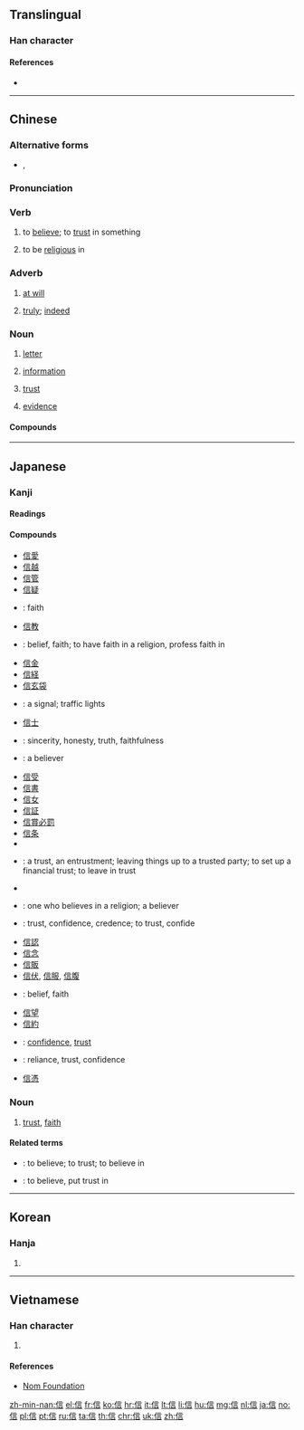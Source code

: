 {{also|伩}}
==Translingual==
{{stroke order|type=animate}}

===Han character===
{{Han char|rn=9|rad=人|as=07|sn=9|four=20261|canj=OYMR|ids=⿰亻言}}

====References====
* {{Han ref|kx=0105.250|dkj=00707|dj=0224.020|hdz=10165.010|uh=4FE1|ud=20449|bh=AB48|bd=43848}}

----

==Chinese==
{{zh-forms}}

===Alternative forms===
* {{zh-l|伩}}, {{zh-l|㐰}}

===Pronunciation===
{{zh-pron
|m=xìn|ma=y
|c=seon3
|h=pfs=sin
|mn=sìn
|cat=n,v
}}

===Verb===
{{zh-verb}}

# to [[believe]]; to [[trust]] in something
#: {{zh-usex|這 人 來，為 要 作 見證，叫 眾人 因 他 可以 信。|The same came for a witness, to bear witness of the Light, that all men through him might '''believe'''.|ref=[http://wordproject.org/multi/bi_en_cn_py.htm John 1.7]}}
#: {{zh-usex|我 才 不 信 呢。|I don't believe it/you.}}
# to be [[religious]] in
#: {{zh-usex|我 父親 '''信''' 佛教。|My father is a [[Buddhist]]. (''lit.'' My father '''believes in''' Buddhism.)}}

===Adverb===
{{zh-adv}}

# [[at will]]
#: {{zh-usex|信口.雌黃|to make irresponsible remarks (''lit.'' to correct someone with '''at will''')}}
# {{senseid|zh|truly}} [[truly]]; [[indeed]]

===Noun===
{{zh-noun|mw=封}}

# [[letter]] {{gloss|written communication}}
#: {{zh-usex|一 封 信|a letter}}
# [[information]]
#: {{zh-usex|信息|news, message}}
# [[trust]]
#: {{zh-usex|信任|trust}}
# [[evidence]]
#: {{zh-usex|信物|token, keepsake}}

====Compounds====
{{der3
|{{zh-l|信筆}}
|{{zh-l|信筆塗鴉}}
|{{zh-l|信標燈}}
|{{zh-l|信貸}}
|{{zh-l|信風}}
|{{zh-l|信封}}
|{{zh-l|信奉}}
|{{zh-l|信服}}
|{{zh-l|信管}}
|{{zh-l|信號}}
|{{zh-l|信號燈}}
|{{zh-l|信匯}}
|{{zh-l|信教}}
|{{zh-l|信口開河}}, {{zh-l|信口開合}}
|{{zh-l|信賴}}
|{{zh-l|信馬由韁}}
|{{zh-l|信念}}
|{{zh-l|信鳥}}
|{{zh-l|信任}}
|{{zh-l|信賞必罰}}
|{{zh-l|信實}}
|{{zh-l|信史}}
|{{zh-l|信使}}
|{{zh-l|信手}}, {{zh-l|信手兒}}
|{{zh-l|信手拈來}}
|{{zh-l|信守}}
|{{zh-l|信天翁}}
|{{zh-l|信條}}
|{{zh-l|信託}}
|{{zh-l|信物}}
|{{zh-l|信息}}
|{{zh-l|信心}}
|{{zh-l|信仰}}
|{{zh-l|信以為真}}
|{{zh-l|信義}}
|{{zh-l|信用}}
|{{zh-l|信譽}}
|{{zh-l|信子}}
|{{zh-l|信札}}
|{{zh-l|信紙}}
|{{zh-l|信徒|disciple, follower}}
}}

----

==Japanese==

===Kanji===
{{ja-kanji|grade=4|rs=人07}}

====Readings====
{{ja-readings
|goon=[[しん]] (shin)
|kanon=[[しん]] (shin)
|kun=[[まこと]] (makoto) {{non-joyo-reading}}
|nanori=[[のぶ]] (nobu)
}}

====Compounds====
{{der-top|Compounds}}
* [[信愛]]
* [[信越]]
* [[信管]]
* [[信疑]]
* {{ja-r|信義|しんぎ}}: faith
* [[信教]]
* {{ja-r|信仰|しんこう}}: belief, faith; to have faith in a religion, profess faith in
* [[信金]]
* [[信経]]
* [[信玄袋]]
* {{ja-r|信号|しんごう}}: a signal; traffic lights
* [[信士]]
* {{ja-r|信実|しんじつ}}: sincerity, honesty, truth, faithfulness
* {{ja-r|信者|しんじゃ}}: a believer
* [[信受]]
* [[信書]]
* [[信女]]
* [[信証]]
* [[信賞必罰]]
* [[信条]]
* {{ja-r|信心|しんじん}}
* {{ja-r|信託|しんたく}}: a trust, an entrustment; leaving things up to a trusted party; to set up a financial trust; to leave in trust
* {{ja-r|信天翁|しんてんおう}}
* {{ja-r|信徒||しんと}}: one who believes in a religion; a believer
* {{ja-r|信任|しんにん}}: trust, confidence, credence; to trust, confide
* [[信認]]
* [[信念]]
* [[信販]]
* [[信伏]], [[信服]], [[信腹]]
* {{ja-r|信奉|しんぽう}}: belief, faith
* [[信望]]
* [[信約]]
* {{ja-r|信用|しんよう}}: [[confidence]], [[trust]]
* {{ja-r|信頼|しんらい}}: reliance, trust, confidence
* [[信憑]]
{{der-bottom}}

===Noun===
{{ja-noun|しん}}

# [[trust]], [[faith]]
#: {{ja-usex|'''信'''を置く、'''信'''を取る|'''しん''' を おく、 '''しん''' を とる|to put one's '''trust''' (in something), to gain someone's '''trust'''}}

====Related terms====
{{rel-top}}
* {{ja-r|信じる|しんじる}}: to believe; to trust; to believe in
* {{ja-r|信ずる|しんずる}}: to believe, put trust in
{{rel-bottom}}

----

==Korean==

===Hanja===
{{ko-hanja|hangeul=신|eumhun=믿을|rv=sin|mr=sin}}

# {{defn|lang=ko|sort=人07}}

----

==Vietnamese==

===Han character===
{{vi-hantu|[[tín]], [[tin]]|rs=人07}}

# {{defn|lang=vi|sort=人07}}

====References====
* [http://nomfoundation.org/common/nom_details.php?codepoint=4fe1 Nom Foundation]

[[zh-min-nan:信]]
[[el:信]]
[[fr:信]]
[[ko:信]]
[[hr:信]]
[[it:信]]
[[lt:信]]
[[li:信]]
[[hu:信]]
[[mg:信]]
[[nl:信]]
[[ja:信]]
[[no:信]]
[[pl:信]]
[[pt:信]]
[[ru:信]]
[[ta:信]]
[[th:信]]
[[chr:信]]
[[uk:信]]
[[zh:信]]